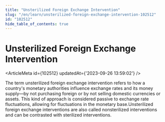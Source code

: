 ```yaml
---
title: "Unsterilized Foreign Exchange Intervention"
slug: "/en/learn/unsterilized-foreign-exchange-intervention-102512"
id: "102512"
hide_table_of_contents: true
---
```



# Unsterilized Foreign Exchange Intervention

<ArticleMeta id={102512} updatedAt={'2023-09-26 13:59:02'} />
<div className='border-solid border-b border-t-0 my-4 border-[var(--ifm-color-gray-300)]' />

The term unsterilized foreign exchange intervention refers to how a country's monetary authorities influence exchange rates and its money supply—by not purchasing foreign or by not selling domestic currencies or assets. This kind of approach is considered passive to exchange rate fluctuations, allowing for fluctuations in the monetary base.Unsterilized foreign exchange interventions are also called nonsterilized interventions and can be contrasted with sterilized interventions.
